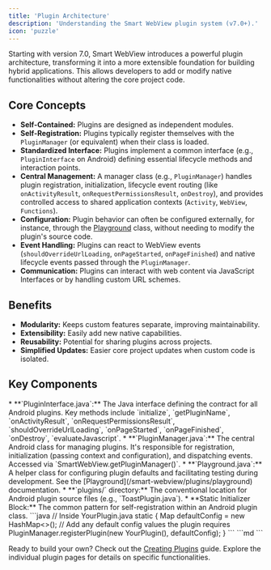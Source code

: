 ```yaml
---
title: 'Plugin Architecture'
description: 'Understanding the Smart WebView plugin system (v7.0+).'
icon: 'puzzle'
---
```



Starting with version 7.0, Smart WebView introduces a powerful plugin architecture, transforming it into a more extensible foundation for building hybrid applications. This allows developers to add or modify native functionalities without altering the core project code.

## Core Concepts

*   **Self-Contained:** Plugins are designed as independent modules.
*   **Self-Registration:** Plugins typically register themselves with the `PluginManager` (or equivalent) when their class is loaded.
*   **Standardized Interface:** Plugins implement a common interface (e.g., `PluginInterface` on Android) defining essential lifecycle methods and interaction points.
*   **Central Management:** A manager class (e.g., `PluginManager`) handles plugin registration, initialization, lifecycle event routing (like `onActivityResult`, `onRequestPermissionsResult`, `onDestroy`), and provides controlled access to shared application contexts (`Activity`, `WebView`, `Functions`).
*   **Configuration:** Plugin behavior can often be configured externally, for instance, through the [Playground](/smart-webview/plugins/playground) class, without needing to modify the plugin's source code.
*   **Event Handling:** Plugins can react to WebView events (`shouldOverrideUrlLoading`, `onPageStarted`, `onPageFinished`) and native lifecycle events passed through the `PluginManager`.
*   **Communication:** Plugins can interact with web content via JavaScript Interfaces or by handling custom URL schemes.

## Benefits

*   **Modularity:** Keeps custom features separate, improving maintainability.
*   **Extensibility:** Easily add new native capabilities.
*   **Reusability:** Potential for sharing plugins across projects.
*   **Simplified Updates:** Easier core project updates when custom code is isolated.

## Key Components

<Tabs>
 <Tab title="Android">
    *   **`PluginInterface.java`:** The Java interface defining the contract for all Android plugins. Key methods include `initialize`, `getPluginName`, `onActivityResult`, `onRequestPermissionsResult`, `shouldOverrideUrlLoading`, `onPageStarted`, `onPageFinished`, `onDestroy`, `evaluateJavascript`.
    *   **`PluginManager.java`:** The central Android class for managing plugins. It's responsible for registration, initialization (passing context and configuration), and dispatching events. Accessed via `SmartWebView.getPluginManager()`.
    *   **`Playground.java`:** A helper class for configuring plugin defaults and facilitating testing during development. See the [Playground](/smart-webview/plugins/playground) documentation.
    *   **`plugins/` directory:** The conventional location for Android plugin source files (e.g., `ToastPlugin.java`).
    *   **Static Initializer Block:** The common pattern for self-registration within an Android plugin class.
        ```java
        // Inside YourPlugin.java
        static {
            Map<String, Object> defaultConfig = new HashMap<>();
            // Add any default config values the plugin requires
            PluginManager.registerPlugin(new YourPlugin(), defaultConfig);
        }
        ```
 </Tab>
 <Tab title="iOS">
    ```md
    <!-- Details on the iOS plugin architecture will be added here. Key components might include:
    *   A Swift `PluginInterface` protocol.
    *   A `PluginManager` class (Swift).
    *   An equivalent 'Playground' class for configuration/testing.
    *   A convention for organizing plugin files.
    *   A registration mechanism. -->
    ```
 </Tab>
</Tabs>

Ready to build your own? Check out the [Creating Plugins](/smart-webview/plugins/creating-plugins) guide. Explore the individual plugin pages for details on specific functionalities.